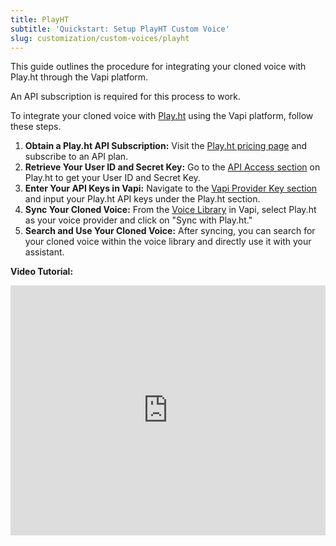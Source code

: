 ```yaml
---
title: PlayHT
subtitle: 'Quickstart: Setup PlayHT Custom Voice'
slug: customization/custom-voices/playht
---
```



This guide outlines the procedure for integrating your cloned voice with Play.ht through the Vapi platform.

<Note>An API subscription is required for this process to work.</Note>

To integrate your cloned voice with [Play.ht](http://play.ht/) using the Vapi platform, follow these steps.

1. **Obtain a Play.ht API Subscription:** Visit the [Play.ht pricing page](https://play.ht/studio/pricing) and subscribe to an API plan.
2. **Retrieve Your User ID and Secret Key:** Go to the [API Access section](https://play.ht/studio/api-access) on Play.ht to get your User ID and Secret Key.
3. **Enter Your API Keys in Vapi:** Navigate to the [Vapi Provider Key section](https://dashboard.vapi.ai/keys) and input your Play.ht API keys under the Play.ht section.
4. **Sync Your Cloned Voice:** From the [Voice Library](https://dashboard.vapi.ai/voice-library) in Vapi, select Play.ht as your voice provider and click on "Sync with Play.ht."
5. **Search and Use Your Cloned Voice:** After syncing, you can search for your cloned voice within the voice library and directly use it with your assistant.

**Video Tutorial:**
  <iframe
    src="https://www.loom.com/embed/45a6e43ae03945a783385f771ea9203d?sid=268071d7-d37f-43aa-843a-13c221af3ed5"
    title="Loom video player"
    frameborder="0"
    allow="accelerometer; autoplay; clipboard-write; encrypted-media; gyroscope; picture-in-picture; web-share"
    referrerpolicy="strict-origin-when-cross-origin"
    width="100%"
    height="400px"
    allowfullscreen
  />